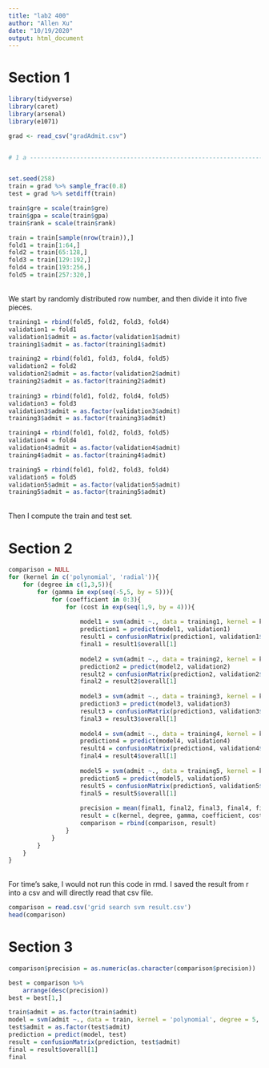 ---
title: "lab2 400"
author: "Allen Xu"
date: "10/19/2020"
output: html_document
---
# Section 1
```{r message=FALSE, warning=FALSE}
library(tidyverse)
library(caret)
library(arsenal)
library(e1071)

grad <- read_csv("gradAdmit.csv")


# 1 a ---------------------------------------------------------------------


set.seed(258)
train = grad %>% sample_frac(0.8)
test = grad %>% setdiff(train)

train$gre = scale(train$gre)
train$gpa = scale(train$gpa)
train$rank = scale(train$rank)

train = train[sample(nrow(train)),]
fold1 = train[1:64,]
fold2 = train[65:128,]
fold3 = train[129:192,]
fold4 = train[193:256,]
fold5 = train[257:320,] 
```
<br>
We start by randomly distributed row number, and then divide it into five pieces.
<br>
```{r}

training1 = rbind(fold5, fold2, fold3, fold4)
validation1 = fold1
validation1$admit = as.factor(validation1$admit)
training1$admit = as.factor(training1$admit)

training2 = rbind(fold1, fold3, fold4, fold5)
validation2 = fold2
validation2$admit = as.factor(validation2$admit)
training2$admit = as.factor(training2$admit)
 
training3 = rbind(fold1, fold2, fold4, fold5)
validation3 = fold3
validation3$admit = as.factor(validation3$admit)
training3$admit = as.factor(training3$admit)

training4 = rbind(fold1, fold2, fold3, fold5)
validation4 = fold4
validation4$admit = as.factor(validation4$admit)
training4$admit = as.factor(training4$admit)

training5 = rbind(fold1, fold2, fold3, fold4)
validation5 = fold5
validation5$admit = as.factor(validation5$admit)
training5$admit = as.factor(training5$admit)
```
<br>
Then I compute the train and test set.

# Section 2
```{r eval=FALSE, include=FALSE}
comparison = NULL
for (kernel in c('polynomial', 'radial')){
    for (degree in c(1,3,5)){
        for (gamma in exp(seq(-5,5, by = 5))){
            for (coefficient in 0:3){
                for (cost in exp(seq(1,9, by = 4))){
                    
                    model1 = svm(admit ~., data = training1, kernel = kernel, degree = degree, gamma = gamma, coef0 = coefficient, cost = cost)
                    prediction1 = predict(model1, validation1)
                    result1 = confusionMatrix(prediction1, validation1$admit)
                    final1 = result1$overall[1]
                    
                    model2 = svm(admit ~., data = training2, kernel = kernel, degree = degree, gamma = gamma, coef0 = coefficient, cost = cost)
                    prediction2 = predict(model2, validation2)
                    result2 = confusionMatrix(prediction2, validation2$admit)
                    final2 = result2$overall[1]
                    
                    model3 = svm(admit ~., data = training3, kernel = kernel, degree = degree, gamma = gamma, coef0 = coefficient, cost = cost)
                    prediction3 = predict(model3, validation3)
                    result3 = confusionMatrix(prediction3, validation3$admit)
                    final3 = result3$overall[1]
                    
                    model4 = svm(admit ~., data = training4, kernel = kernel, degree = degree, gamma = gamma, coef0 = coefficient, cost = cost)
                    prediction4 = predict(model4, validation4)
                    result4 = confusionMatrix(prediction4, validation4$admit)
                    final4 = result4$overall[1]
                    
                    model5 = svm(admit ~., data = training5, kernel = kernel, degree = degree, gamma = gamma, coef0 = coefficient, cost = cost)
                    prediction5 = predict(model5, validation5)
                    result5 = confusionMatrix(prediction5, validation5$admit)
                    final5 = result5$overall[1]
                    
                    precision = mean(final1, final2, final3, final4, final5)
                    result = c(kernel, degree, gamma, coefficient, cost, precision)
                    comparison = rbind(comparison, result)
                }
            }
        }
    }
}
```
<br>
For time's sake, I would not run this code in rmd. I saved the result from r into a csv and will directly read that csv file.
<br>
```{r}
comparison = read.csv('grid search svm result.csv')
head(comparison)
```

# Section 3
```{r}
comparison$precision = as.numeric(as.character(comparison$precision))

best = comparison %>%
    arrange(desc(precision)) 
best = best[1,]

train$admit = as.factor(train$admit)
model = svm(admit ~., data = train, kernel = 'polynomial', degree = 5, gamma = 1, coef0 = 1, cost = 148.413)
test$admit = as.factor(test$admit)
prediction = predict(model, test)
result = confusionMatrix(prediction, test$admit)
final = result$overall[1]
final
```

